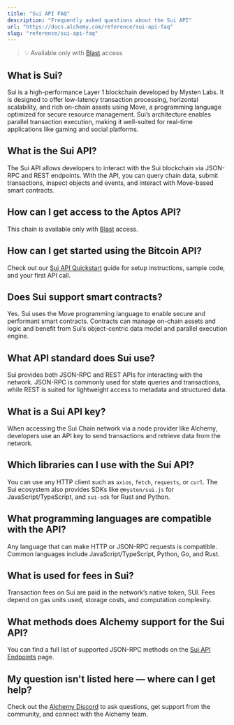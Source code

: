 ```yaml
---
title: "Sui API FAQ"
description: "Frequently asked questions about the Sui API"
url: "https://docs.alchemy.com/reference/sui-api-faq"
slug: "reference/sui-api-faq"
---
```


> 💡  Available only with [Blast](../reference/introduction-to-blast#how-to-get-blast) access

## What is Sui?

Sui is a high-performance Layer 1 blockchain developed by Mysten Labs. It is designed to offer low-latency transaction processing, horizontal scalability, and rich on-chain assets using Move, a programming language optimized for secure resource management. Sui’s architecture enables parallel transaction execution, making it well-suited for real-time applications like gaming and social platforms.

## What is the Sui API?

The Sui API allows developers to interact with the Sui blockchain via JSON-RPC and REST endpoints. With the API, you can query chain data, submit transactions, inspect objects and events, and interact with Move-based smart contracts.

## How can I get access to the Aptos API?

This chain is available only with [Blast](/node/blast-api/blast-quickstart) access.

## How can I get started using the Bitcoin API?

Check out our [Sui API Quickstart](/reference/sui-api-quickstart) guide for setup instructions, sample code, and your first API call.

## Does Sui support smart contracts?

Yes. Sui uses the Move programming language to enable secure and performant smart contracts. Contracts can manage on-chain assets and logic and benefit from Sui’s object-centric data model and parallel execution engine.

## What API standard does Sui use?

Sui provides both JSON-RPC and REST APIs for interacting with the network. JSON-RPC is commonly used for state queries and transactions, while REST is suited for lightweight access to metadata and structured data.

## What is a Sui API key?

When accessing the Sui Chain network via a node provider like Alchemy, developers use an API key to send transactions and retrieve data from the network.

## Which libraries can I use with the Sui API?

You can use any HTTP client such as `axios`, `fetch`, `requests`, or `curl`. The Sui ecosystem also provides SDKs like `@mysten/sui.js` for JavaScript/TypeScript, and `sui-sdk` for Rust and Python.

## What programming languages are compatible with the API?

Any language that can make HTTP or JSON-RPC requests is compatible. Common languages include JavaScript/TypeScript, Python, Go, and Rust.

## What is used for fees in Sui?

Transaction fees on Sui are paid in the network’s native token, SUI. Fees depend on gas units used, storage costs, and computation complexity.

## What methods does Alchemy support for the Sui API?

You can find a full list of supported JSON-RPC methods on the [Sui API Endpoints](/node/sui/sui-api-endpoints) page.

## My question isn't listed here — where can I get help?

Check out the [Alchemy Discord](https://alchemy.com/discord) to ask questions, get support from the community, and connect with the Alchemy team.
